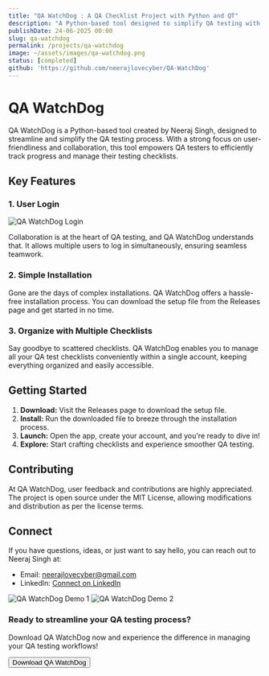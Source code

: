 ```yaml
---
title: "QA WatchDog : A QA Checklist Project with Python and QT"
description: "A Python-based tool designed to simplify QA testing with secure multi-user login, easy installation, and organized test checklists."
publishDate: 24-06-2025 00:00
slug: qa-watchdog
permalink: /projects/qa-watchdog
image: ~/assets/images/qa-watchdog.png
status: [completed]
github: 'https://github.com/neerajlovecyber/QA-WatchDog'
---
```


# QA WatchDog

QA WatchDog is a Python-based tool created by Neeraj Singh, designed to streamline and simplify the QA testing process. With a strong focus on user-friendliness and collaboration, this tool empowers QA testers to efficiently track progress and manage their testing checklists.

## Key Features

### 1. User Login
![QA WatchDog Login](~/assets/images/qa-watchdog-login.png)

Collaboration is at the heart of QA testing, and QA WatchDog understands that. It allows multiple users to log in simultaneously, ensuring seamless teamwork.

### 2. Simple Installation
Gone are the days of complex installations. QA WatchDog offers a hassle-free installation process. You can download the setup file from the Releases page and get started in no time.

### 3. Organize with Multiple Checklists
Say goodbye to scattered checklists. QA WatchDog enables you to manage all your QA test checklists conveniently within a single account, keeping everything organized and easily accessible.

## Getting Started

1. **Download:** Visit the Releases page to download the setup file.
2. **Install:** Run the downloaded file to breeze through the installation process.
3. **Launch:** Open the app, create your account, and you're ready to dive in!
4. **Explore:** Start crafting checklists and experience smoother QA testing.

## Contributing
At QA WatchDog, user feedback and contributions are highly appreciated. The project is open source under the MIT License, allowing modifications and distribution as per the license terms.

## Connect
If you have questions, ideas, or just want to say hello, you can reach out to Neeraj Singh at:

- Email: [neerajlovecyber@gmail.com](mailto:neerajlovecyber@gmail.com)
- LinkedIn: [Connect on LinkedIn](https://linkedin.com/in/neerajlovecyber)

<div class="grid grid-cols-1 md:grid-cols-2 gap-6 my-8">
  <img src="/assets/images/qa-watchdog-login.png" alt="QA WatchDog Demo 1" class="rounded-lg shadow-lg" />
  <img src="/assets/images/qa-watchdog.png" alt="QA WatchDog Demo 2" class="rounded-lg shadow-lg" />
</div>

<div class="mt-8 bg-gray-100 dark:bg-gray-800 p-8 rounded-lg text-center">
  <h3 class="text-2xl font-bold mb-4 text-gray-800 dark:text-white">
    Ready to streamline your QA testing process?
  </h3>
  <p class="text-lg mb-6 text-gray-600 dark:text-gray-300">
    Download QA WatchDog now and experience the difference in managing your QA testing workflows!
  </p>
  <Button
    variant="primary"
    href="https://github.com/neerajlovecyber/QA-WatchDog"
    target="_blank"
    rel="noopener noreferrer"
  >
    <Icon name="tabler:download" className="w-6 h-6 mr-2" />
    Download QA WatchDog
  </Button>
</div>

